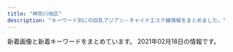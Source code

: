 ```yaml
---
title: "神奈川地区"
description: "キーワード別にの巨乳アジアン・チャイナエステ嬢情報をまとめました。"
---
```


新着画像と新着キーワードをまとめています。
2021年02月18日の情報です。

<DmmAffiliateIns />
<KeywordTable
  shops={
    [
    {
        "img_links": [
            "http://www.barbie.masg.info/files/003.jpg",
            "http://www.barbie.masg.info/files/005-02.jpg",
            "http://www.barbie.masg.info/files/006-02.jpg",
            "http://www.barbie.masg.info/files/007.jpg",
            "http://www.barbie.masg.info/files/002.jpg",
            "http://www.barbie.masg.info/files/001-02.jpg",
            "http://www.barbie.masg.info/files/004.jpg",
            "http://www.barbie.masg.info/images/index_sm.png",
            "http://www.barbie.masg.info/images/icon_info.png",
            "http://www.barbie.masg.info/images/mainImg_sub.jpg",
            "http://www.barbie.masg.info/files/003-02.jpg",
            "http://www.barbie.masg.info/files/002-02.jpg",
            "http://www.barbie.masg.info/files/004-02.jpg",
            "http://www.barbie.masg.info/images/icon_staff.png",
            "http://www.barbie.masg.info/files/005.jpg",
            "http://www.barbie.masg.info/images/btn2.png",
            "http://www.barbie.masg.info/images/icon_top.png",
            "http://www.barbie.masg.info/files/007-02.jpg",
            "http://www.barbie.masg.info/files/001.jpg",
            "http://www.barbie.masg.info/images/icon_tel.png",
            "http://www.barbie.masg.info/files/006.jpg"
        ],
        "name": "Barbie \uff5e\u30d0\u30fc\u30d3\u30fc\uff5e",
        "keywords": {
            "86": 8,
            "C": 8,
            "88": 8,
            "87": 12,
            "D": 20
        },
        "url": "http://www.barbie.masg.info/",
        "station": "JR\u85e4\u6ca2\u99c5\u5357\u53e3"
    },
    {
        "url": "https://arena.jpn.vin/",
        "keywords": {
            "87": 16,
            "86": 32,
            "85": 16,
            "C": 12,
            "D": 64
        },
        "img_links": [
            "https://arena.jpn.vin/photos/sites/25/2021/02/2021021019135821.jpg",
            "https://arena.jpn.vin/photos/sites/25/2021/02/2021021019135553.jpg",
            "https://arena.jpn.vin/photos/sites/25/2021/02/2021021019135619.jpg",
            "https://arena.jpn.vin/images/s_news.jpg",
            "https://arena.jpn.vin/images/s_face.jpg",
            "https://arena.jpn.vin/photos/sites/25/2021/02/202102101913575.jpg",
            "https://arena.jpn.vin/images/s_staff.jpg",
            "https://arena.jpn.vin/images/mobile.jpg",
            "https://arena.jpn.vin/images/room3.jpg",
            "https://arena.jpn.vin/images/s_link.jpg",
            "https://arena.jpn.vin/images/s1.jpg",
            "https://arena.jpn.vin/images/s2.jpg",
            "https://arena.jpn.vin/images/room4.jpg",
            "https://arena.jpn.vin/images/room2.jpg",
            "https://arena.jpn.vin/images/new.jpg",
            "https://arena.jpn.vin/images/room1.jpg",
            "https://arena.jpn.vin/images/news_bj2.jpg",
            "https://arena.jpn.vin/images/top.jpg",
            "https://arena.jpn.vin/images/tel.jpg"
        ],
        "station": "JR\u6238\u585a\u99c5\u897f\u53e3",
        "name": "\u30a2\u30ea\u30fc\u30ca"
    },
    {
        "url": "http://lydia.relaxnabi.com/",
        "keywords": {
            "E": 1,
            "90": 2,
            "87": 1,
            "91": 1,
            "C": 1,
            "88": 1,
            "89": 1,
            "D": 4
        },
        "station": "JR\u6771\u6238\u585a\u99c5\u6771\u53e3",
        "img_links": [
            "http://lydia.relaxnabi.com/images/call.png",
            "http://lydia.relaxnabi.com/css/cam01.jpg",
            "http://lydia.relaxnabi.com/css/staff/staff0004.jpg",
            "http://lydia.relaxnabi.com/css/staff/staff0001.jpg",
            "http://lydia.relaxnabi.com/css/osusume18.jpg",
            "http://lydia.relaxnabi.com/css/m-head.jpg",
            "http://lydia.relaxnabi.com/css/staff/staff0003.jpg",
            "http://lydia.relaxnabi.com/css/m-top04.jpg",
            "http://lydia.relaxnabi.com/css/staff/staff0005.jpg",
            "http://lydia.relaxnabi.com/css/staff/staff0002.jpg",
            "http://lydia.relaxnabi.com/css/staff/staff00006.jpg"
        ],
        "name": "Lydia\uff5e\u30ea\u30c7\u30a3\u30a2"
    },
    {
        "station": "JR\u85e4\u6ca2\u99c5\u5357\u53e3",
        "name": "\u30d0\u30e9\u5712",
        "url": "http://baraen.xyz/",
        "img_links": [
            "http://baraen.xyz/images/g6.jpg",
            "http://baraen.xyz/images/room6.jpg",
            "http://baraen.xyz/images/mobile.jpg",
            "http://baraen.xyz/images/g1.jpg",
            "http://baraen.xyz/images/g2.jpg",
            "http://baraen.xyz/images/g0.jpg",
            "http://baraen.xyz/images/room2.jpg",
            "http://baraen.xyz/images/room4.jpg",
            "http://baraen.xyz/images/mafaxine_d.jpg",
            "http://baraen.xyz/images/miki1.jpg",
            "http://baraen.xyz/images/maga.jpg",
            "http://baraen.xyz/images/kanban.jpg",
            "http://baraen.xyz/images/mafaxine_j.jpg",
            "http://baraen.xyz/images/g3.jpg",
            "http://baraen.xyz/images/g4.jpg",
            "http://baraen.xyz/images/room1.jpg",
            "http://baraen.xyz/images/miki2.jpg"
        ],
        "keywords": {}
    },
    {
        "name": "\u6d5c\u8fba\u306e\u604b",
        "keywords": {},
        "img_links": [
            "http://www.hamabei.com/images/giral015.jpg",
            "http://www.hamabei.com/images/buttona_05.jpg",
            "http://www.hamabei.com/images/buttona_08.jpg",
            "http://www.hamabei.com/images/giral014.jpg",
            "http://www.hamabei.com/images/giral009.jpg",
            "http://www.hamabei.com/images/buttona_06.jpg",
            "http://www.hamabei.com/images/nana1.jpg",
            "http://www.hamabei.com/images/kaori1.jpg",
            "http://www.hamabei.com/images/qr.jpg",
            "http://www.hamabei.com/images/buttona_07.jpg",
            "http://www.hamabei.com/images/miki1.jpg",
            "http://www.hamabei.com/images/giral012.jpg",
            "http://www.hamabei.com/images/yuka1.jpg",
            "http://www.hamabei.com/images/buttona_04.jpg",
            "http://www.hamabei.com/images/buttona_03.jpg",
            "http://www.hamabei.com/images/giral007.jpg"
        ],
        "station": "JR\u8305\u30f6\u5d0e\u99c5\u5357\u53e3",
        "url": "http://www.hamabei.com/"
    },
    {
        "name": "yuyu-\u3086\u3046\u3086-",
        "url": "http://www.cc-girl.work/",
        "keywords": {},
        "img_links": [
            "http://www.cc-girl.work/images/1.jpg",
            "http://www.cc-girl.work/images/sys2.jpg",
            "http://www.cc-girl.work/img/sizuka1.jpg",
            "http://www.cc-girl.work/images/7.jpg",
            "http://www.cc-girl.work/images/9.jpg",
            "http://www.cc-girl.work/img/yuri1.jpg",
            "http://www.cc-girl.work/images/5.jpg",
            "http://www.cc-girl.work/images/4.jpg",
            "http://www.cc-girl.work/images/6.jpg",
            "http://www.cc-girl.work/images/sys1.jpg",
            "http://www.cc-girl.work/images/rec1.jpg",
            "http://www.cc-girl.work/images/11.jpg",
            "http://www.cc-girl.work/images/int1.jpg",
            "http://www.cc-girl.work/images/ta.jpg",
            "http://www.cc-girl.work/img/ai1.jpg",
            "http://www.cc-girl.work/images/ac1.jpg",
            "http://www.cc-girl.work/images/10.jpg",
            "http://www.cc-girl.work/img/kumi1.jpg",
            "http://www.cc-girl.work/img/yuki1.jpg",
            "http://www.cc-girl.work/images/news.jpg",
            "http://www.cc-girl.work/images/line.png",
            "http://www.cc-girl.work/images/8.jpg",
            "http://www.cc-girl.work/img/momo1.jpg",
            "http://www.cc-girl.work/images/3.jpg",
            "http://www.cc-girl.work/images/interior_t.jpg",
            "http://www.cc-girl.work/images/head.jpg",
            "http://www.cc-girl.work/img/mari1.jpg",
            "http://www.cc-girl.work/img/yaya1.jpg",
            "http://www.cc-girl.work/img/kaoru1.jpg",
            "http://www.cc-girl.work/img/eri1.jpg",
            "http://www.cc-girl.work/images/rec2.jpg",
            "http://www.cc-girl.work/images/2.jpg",
            "http://www.cc-girl.work/images/mobile.jpg",
            "http://www.cc-girl.work/img/miho1.jpg",
            "http://www.cc-girl.work/images/staff_t.jpg"
        ],
        "station": "\u4e0a\u5927\u5ca1\u99c5"
    },
    {
        "name": "\u9b54\u6cd5\u306e\u5973\u738b",
        "station": "\u6e58\u5357\u53f0\u99c5\u897f\u53e3",
        "img_links": [
            "http://civebt.xyz/uploads/180620/1-1P62010193X63.jpg",
            "http://civebt.xyz/uploads/201103/1-201103091150648.jpg",
            "http://civebt.xyz/uploads/201103/1-201103091122a3.jpg",
            "http://civebt.xyz/templets/default/picture/staff_t.jpg",
            "http://civebt.xyz/uploads/201102/1-2011021306404K.png",
            "http://civebt.xyz/templets/default/picture/rec1.png",
            "http://civebt.xyz/uploads/180620/1-1P62010154K00.png",
            "http://civebt.xyz/uploads/201103/1-201103143450506.jpg",
            "http://civebt.xyz/uploads/201103/1-201103091136248.jpg",
            "http://civebt.xyz/templets/default/picture/news.jpg",
            "http://civebt.xyz/templets/default/picture/head.jpg",
            "http://civebt.xyz/templets/default/picture/interior_t.jpg",
            "http://civebt.xyz/uploads/201102/1-201102130FY09.png"
        ],
        "url": "http://civebt.xyz/",
        "keywords": {
            "G": 4,
            "E": 8
        }
    },
    {
        "img_links": [
            "http://yacho.est-u.com/images/k1.jpg",
            "http://yacho.est-u.com/images/index_15.jpg",
            "http://yacho.est-u.com/images/index_17.jpg",
            "http://yacho.est-u.com/images/index_02.jpg",
            "http://yacho.est-u.com/images/index_03.jpg",
            "http://yacho.est-u.com/images/index_05.jpg",
            "http://yacho.est-u.com/images/5.jpg",
            "http://yacho.est-u.com/images/6.jpg",
            "http://yacho.est-u.com/images/index_07.jpg",
            "http://yacho.est-u.com/images/4.jpg",
            "http://yacho.est-u.com/images/2.jpg",
            "http://yacho.est-u.com/images/index_01.jpg",
            "http://yacho.est-u.com/images/1.jpg",
            "http://yacho.est-u.com/images/k2.jpg",
            "http://yacho.est-u.com/images/index_06.jpg",
            "http://yacho.est-u.com/images/staff_01.jpg",
            "http://yacho.est-u.com/images/index_10.jpg",
            "http://yacho.est-u.com/images/index_14.jpg",
            "http://yacho.est-u.com/images/3.jpg",
            "http://yacho.est-u.com/images/index_04.jpg",
            "http://yacho.est-u.com/images/staff_03.jpg",
            "http://yacho.est-u.com/images/index_12.jpg"
        ],
        "name": "\u591c\u8776",
        "keywords": {},
        "station": "JR\u85e4\u6ca2\u99c5\u5357\u53e3",
        "url": "http://yacho.est-u.com/"
    },
    {
        "name": "\u6e58\u5357\u604b",
        "station": "\u6e58\u5357\u53f0\u99c5\u897f\u53e3",
        "img_links": [
            "http://izumi.ests.jp/images/service4.jpg",
            "http://izumi.ests.jp/images/room2.jpg",
            "http://izumi.ests.jp/images/info2.jpg",
            "http://izumi.ests.jp/images/service3.jpg",
            "http://izumi.ests.jp/images/room4.jpg",
            "http://izumi.ests.jp/images/top.jpg",
            "http://izumi.ests.jp/photos/sites/54/2020/09/2020092004565418.jpg",
            "http://izumi.ests.jp/images/room3.jpg",
            "http://izumi.ests.jp/images/s_news.jpg",
            "http://izumi.ests.jp/images/mobile.jpg",
            "http://izumi.ests.jp/images/service2.jpg",
            "http://izumi.ests.jp/images/s3.jpg",
            "http://izumi.ests.jp/photos/sites/54/2019/10/2019100205593058.jpg",
            "http://izumi.ests.jp/images/info.jpg",
            "http://izumi.ests.jp/photos/sites/54/2019/10/2019100205592997.jpg",
            "http://izumi.ests.jp/photos/sites/54/2020/05/2020051209400132.jpg",
            "http://izumi.ests.jp/images/service1.jpg",
            "http://izumi.ests.jp/photos/sites/54/2020/12/2020121307073529.jpg",
            "http://izumi.ests.jp/images/room1.jpg",
            "http://izumi.ests.jp/photos/sites/54/2020/07/2020070605483923.jpg",
            "http://izumi.ests.jp/images/s1.jpg"
        ],
        "keywords": {
            "E": 7,
            "85": 28,
            "87": 7,
            "86": 7,
            "D": 35
        },
        "url": "http://izumi.ests.jp/"
    },
    {
        "keywords": {},
        "name": "\u6075",
        "url": "http://megumi-est.xyz/",
        "station": "JR\u85e4\u6ca2\u99c5\u5357\u53e3",
        "img_links": [
            "http://megumi-est.xyz/girl/5.jpg",
            "http://megumi-est.xyz/images/roomimg/img1.png",
            "http://megumi-est.xyz/girl/2.jpg",
            "http://megumi-est.xyz/images/newsbg.png",
            "http://megumi-est.xyz/images/staff_bg.png",
            "http://megumi-est.xyz/images/roomimg/img4.png",
            "http://megumi-est.xyz/girl/8.jpg",
            "http://megumi-est.xyz/images/roomimg/img3.png",
            "http://megumi-est.xyz/images/roomimg/img2.png",
            "http://megumi-est.xyz/images/topbg.jpg",
            "http://megumi-est.xyz/girl/4.jpg",
            "http://megumi-est.xyz/images/mobile_bg.png",
            "http://megumi-est.xyz/images/pickup_line.png",
            "http://megumi-est.xyz/girl/1.jpg"
        ]
    },
    {
        "url": "http://www.miyoplop.xyz/",
        "img_links": [],
        "name": "\u30cf\u30cb\u30fc",
        "station": "JR\u85e4\u6ca2\u99c5\u5357\u53e3",
        "keywords": {}
    },
    {
        "station": "\u8ffd\u6d5c\u99c5",
        "url": "http://oppama.iest.info/",
        "name": "\u8ffd\u6d5c\u30de\u30c3\u30b5\u30fc\u30b8",
        "img_links": [
            "http://oppama.iest.info/images/bj3.jpg",
            "http://oppama.iest.info/photos/sites/10/2018/05/2018053009323253.jpg",
            "http://oppama.iest.info/photos/sites/10/2018/07/2018073109281797.jpg",
            "http://oppama.iest.info/photos/sites/10/2018/05/2018053009323210.jpg",
            "http://oppama.iest.info/photos/sites/10/2018/05/2018053009323272.jpg",
            "http://oppama.iest.info/images/top.jpg",
            "http://oppama.iest.info/images/s_staff.jpg",
            "http://oppama.iest.info/images/s_pick.png",
            "http://cdn.dino-es.com/images/allpics/KL77e92f55838704c7de0a1eb6ca2a81a0/4ec1d6974658a8b101911755e5d05691.jpg",
            "http://oppama.iest.info/images/room6.jpg",
            "http://oppama.iest.info/images/mobile.png",
            "http://oppama.iest.info/photos/sites/10/2018/07/2018073109281759.jpg",
            "http://oppama.iest.info/images/room3.jpg",
            "http://oppama.iest.info/images/room2.jpg",
            "http://oppama.iest.info/images/s_news2.png",
            "http://oppama.iest.info/images/s_news.png",
            "http://oppama.iest.info/images/room5.jpg",
            "http://cdn.dino-es.com/images/logo/150x40DinoEs.png",
            "http://oppama.iest.info/images/room4.jpg",
            "http://oppama.iest.info/images/l1.jpg",
            "http://oppama.iest.info/photos/sites/10/2018/07/2018073109281781.jpg",
            "http://cdn.dino-es.com/images/line.jpg",
            "http://oppama.iest.info/images/room1.jpg",
            "http://oppama.iest.info/photos/sites/10/2018/07/2018073109281740.jpg",
            "http://oppama.iest.info/photos/sites/10/2018/05/2018053009323372.jpg",
            "http://oppama.iest.info/photos/sites/10/2018/07/2018073109281695.jpg"
        ],
        "keywords": {
            "87": 3,
            "C": 3,
            "D": 15,
            "85": 3,
            "86": 12
        }
    },
    {
        "name": "\u82b1\u306e\u6249",
        "url": "http://hana-tobira.xyz/",
        "img_links": [
            "http://hana-tobira.xyz/images/g4.jpg",
            "http://hana-tobira.xyz/images/g7.jpg",
            "http://hana-tobira.xyz/images/g6.jpg",
            "http://hana-tobira.xyz/images/pickup_t.jpg",
            "http://hana-tobira.xyz/images/mobile.jpg",
            "http://hana-tobira.xyz/images/tite-link.jpg",
            "http://hana-tobira.xyz/images/tite-staff.jpg",
            "http://hana-tobira.xyz/images/g.jpg",
            "http://hana-tobira.xyz/images/end.png",
            "http://hana-tobira.xyz/images/tite-i.png",
            "http://hana-tobira.xyz/images/g2.jpg",
            "http://hana-tobira.xyz/images/g5.jpg"
        ],
        "station": "JR\u85e4\u6ca2\u99c5\u5357\u53e3",
        "keywords": {
            "C": 13
        }
    },
    {
        "url": "http://genkimorimori.ies.bz/",
        "name": "\u5143\u6c17\u3082\u308a\u3082\u308a",
        "keywords": {},
        "station": "\u79e6\u91ce\u99c5\u5317\u53e3",
        "img_links": [
            "http://genkimorimori.ies.bz/photos/sites/68/2020/11/2020112402100578.jpg",
            "http://genkimorimori.ies.bz/images/s_staff.jpg",
            "http://genkimorimori.ies.bz/images/g11.jpg",
            "http://genkimorimori.ies.bz/images/g17.jpg",
            "http://genkimorimori.ies.bz/photos/sites/68/2020/12/2020120502191455.jpg",
            "http://genkimorimori.ies.bz/images/g15.jpg",
            "http://genkimorimori.ies.bz/photos/sites/68/2020/11/2020110308572890.jpg",
            "http://genkimorimori.ies.bz/images/1.jpg",
            "http://genkimorimori.ies.bz/images/dairy1.jpg",
            "http://genkimorimori.ies.bz/images/mobile.jpg",
            "http://genkimorimori.ies.bz/images/info.jpg",
            "http://genkimorimori.ies.bz/images/staff_bj3.jpg",
            "http://genkimorimori.ies.bz/images/s_link.jpg",
            "http://genkimorimori.ies.bz/photos/sites/68/2021/01/2021011903470168.jpg",
            "http://genkimorimori.ies.bz/images/g10.jpg",
            "http://genkimorimori.ies.bz/images/info2.jpg",
            "http://genkimorimori.ies.bz/images/2.jpg",
            "http://genkimorimori.ies.bz/images/s_cosplay.jpg",
            "http://genkimorimori.ies.bz/images/pick.jpg",
            "http://genkimorimori.ies.bz/images/g3.jpg",
            "http://genkimorimori.ies.bz/photos/sites/68/2020/11/2020112402100696.jpg",
            "http://genkimorimori.ies.bz/images/g1.jpg",
            "http://genkimorimori.ies.bz/photos/sites/68/2021/01/2021013007244222.jpg",
            "http://genkimorimori.ies.bz/images/top.jpg",
            "http://genkimorimori.ies.bz/photos/sites/68/2020/12/202012150154361.jpg",
            "http://genkimorimori.ies.bz/images/news1.jpg",
            "http://genkimorimori.ies.bz/photos/sites/68/2020/11/2020110308582485.jpg",
            "http://genkimorimori.ies.bz/images/g13.jpg",
            "http://genkimorimori.ies.bz/photos/sites/68/2020/11/2020110308572993.jpg",
            "http://genkimorimori.ies.bz/photos/sites/68/2020/11/2020110308572868.jpg",
            "http://genkimorimori.ies.bz/images/g16.jpg",
            "http://genkimorimori.ies.bz/images/g2.jpg",
            "http://genkimorimori.ies.bz/photos/sites/68/2020/12/2020121003212539.jpg",
            "http://genkimorimori.ies.bz/photos/sites/68/2020/12/2020120703525262.jpg",
            "http://genkimorimori.ies.bz/images/g14.jpg",
            "http://genkimorimori.ies.bz/images/g7.jpg"
        ]
    },
    {
        "station": "\u8305\u30f6\u5d0e\u99c5\u5357\u53e3",
        "url": "http://tenshinokoi.es-come.net/",
        "name": "\u5929\u4f7f\u306e\u604b",
        "img_links": [
            "http://tenshinokoi.es-come.net/i/120/yuna1.jpg",
            "http://tenshinokoi.es-come.net/images/info1.jpg",
            "http://tenshinokoi.es-come.net/img/header02.jpg",
            "http://tenshinokoi.es-come.net/img/header00.jpg",
            "http://tenshinokoi.es-come.net/girls/risa1.jpg",
            "http://tenshinokoi.es-come.net/i/80/yuyu1.jpg",
            "http://tenshinokoi.es-come.net/images/qr.jpg",
            "http://tenshinokoi.es-come.net/i/80/sumire1.jpg",
            "http://tenshinokoi.es-come.net/girls/yurika1.jpg",
            "http://tenshinokoi.es-come.net/images/share/sp-kp2.png",
            "http://tenshinokoi.es-come.net/i/120/yuyu1.jpg",
            "http://tenshinokoi.es-come.net/girls/misaki1.jpg",
            "http://tenshinokoi.es-come.net/girls/sumire1.jpg",
            "http://tenshinokoi.es-come.net/images/info2.jpg",
            "http://tenshinokoi.es-come.net/images/share/tel.png",
            "http://tenshinokoi.es-come.net/i/120/sumire1.jpg",
            "http://tenshinokoi.es-come.net/girls/yuki1.jpg",
            "http://tenshinokoi.es-come.net/img/header01.jpg",
            "http://tenshinokoi.es-come.net/girls/kana1.jpg",
            "http://tenshinokoi.es-come.net/img/sumire1.jpg",
            "http://tenshinokoi.es-come.net/images/share/pickup.png",
            "http://tenshinokoi.es-come.net/images/shishubar.png",
            "http://tenshinokoi.es-come.net/img/yuyu1.jpg",
            "http://tenshinokoi.es-come.net/girls/hiromi1.jpg",
            "http://tenshinokoi.es-come.net/girls/yuyu1.jpg",
            "http://tenshinokoi.es-come.net/images/therapistbar.png",
            "http://tenshinokoi.es-come.net/i/120/risa1.jpg",
            "http://tenshinokoi.es-come.net/girls/riri1.jpg",
            "http://tenshinokoi.es-come.net/img/risa1.jpg",
            "http://tenshinokoi.es-come.net/i/80/yuna1.jpg",
            "http://tenshinokoi.es-come.net/images/infobar.png",
            "http://tenshinokoi.es-come.net/i/80/risa1.jpg"
        ],
        "keywords": {}
    },
    {
        "keywords": {
            "D": 2,
            "89": 1,
            "C": 1,
            "E": 1
        },
        "url": "http://es-libres.com/",
        "name": "\u30ea\u30d6\u30ec\u30b9",
        "img_links": [
            "http://es-libres.com/js/sliderLine/slide_prev.png",
            "http://es-libres.com/staffPhoto/b20201007072550.jpg",
            "http://es-libres.com/staffPhoto/s20201007072654.jpg",
            "http://es-libres.com/staffPhoto/s20201007072633.jpg",
            "http://es-libres.com/staffPhoto/b20201007072633.jpg",
            "http://es-libres.com/images/returnBtn.png",
            "http://es-libres.com/staffPhoto/b20201007072718.jpg",
            "http://es-libres.com/staffPhoto/s20201007072718.jpg",
            "http://es-libres.com/js/sliderLine/slide_next.png",
            "http://es-libres.com/images/gallery/03.jpg",
            "http://es-libres.com/images/mobile.jpg",
            "http://es-libres.com/images/gallery/01.jpg",
            "http://es-libres.com/uploadfiles/Image/campaignEsLibresCom.jpg",
            "http://es-libres.com/images/gallery/02.jpg",
            "http://es-libres.com/images/guide.jpg",
            "http://es-libres.com/images/gallery/04.jpg",
            "http://es-libres.com/staffPhoto/b20201007072654.jpg",
            "http://es-libres.com/staffPhoto/s20201007072550.jpg"
        ],
        "station": "JR\u6771\u6238\u585a\u99c5\u897f\u53e3"
    },
    {
        "station": "JR\u85e4\u6ca2\u99c5\u5357\u53e3",
        "url": "http://www.relax-fairyark.info/",
        "img_links": [
            "http://www.relax-fairyark.info/img/st250.jpg",
            "http://www.relax-fairyark.info/img/st206.jpg",
            "http://www.relax-fairyark.info/img/st227.jpg",
            "http://www.relax-fairyark.info/img/sta245.jpg",
            "http://www.relax-fairyark.info/img/sta213.jpg",
            "http://www.relax-fairyark.info/img/st237.jpg",
            "http://www.relax-fairyark.info/img/st223.jpg",
            "http://www.relax-fairyark.info/img/sta220.jpg",
            "http://www.relax-fairyark.info/img/head.jpg",
            "http://www.relax-fairyark.info/img/st235.jpg",
            "http://www.relax-fairyark.info/img/sta251.jpg",
            "http://www.relax-fairyark.info/img/st245.jpg",
            "http://www.relax-fairyark.info/img/st220.jpg",
            "http://www.relax-fairyark.info/img/st241.jpg",
            "http://www.relax-fairyark.info/img/sta150.jpg",
            "http://www.relax-fairyark.info/img/sta250.jpg",
            "http://www.relax-fairyark.info/img/st240.jpg",
            "http://www.relax-fairyark.info/img/st238.jpg",
            "http://www.relax-fairyark.info/img/nos.jpg",
            "http://www.relax-fairyark.info/img/tel.png",
            "http://www.relax-fairyark.info/img/st248.jpg",
            "http://www.relax-fairyark.info/img/footbotton.png",
            "http://www.relax-fairyark.info/img/st251.jpg",
            "http://www.relax-fairyark.info/img/sta229.jpg",
            "http://www.relax-fairyark.info/img/st234.jpg",
            "http://www.relax-fairyark.info/img/sta223.jpg",
            "http://www.relax-fairyark.info/img/st1.jpg",
            "http://www.relax-fairyark.info/img/body2.jpg",
            "http://www.relax-fairyark.info/img/sta248.jpg",
            "http://www.relax-fairyark.info/img/st213.jpg",
            "http://www.relax-fairyark.info/img/sta235.jpg",
            "http://www.relax-fairyark.info/img/st150.jpg",
            "http://www.relax-fairyark.info/img/st247.jpg",
            "http://www.relax-fairyark.info/img/botton.jpg",
            "http://www.relax-fairyark.info/img/st229.jpg",
            "http://www.relax-fairyark.info/img/st246.jpg",
            "http://www.relax-fairyark.info/img/vlt.png",
            "http://www.relax-fairyark.info/img/st249.jpg"
        ],
        "keywords": {
            "87": 9,
            "D": 7,
            "C": 3,
            "86": 8,
            "E": 11,
            "88": 1,
            "85": 3
        },
        "name": "Fairy Ark"
    },
    {
        "img_links": [
            "http://yushinen.info/images/saya1.jpg",
            "http://yushinen.info/images/g3.jpg",
            "http://yushinen.info/images/room2.jpg",
            "http://yushinen.info/images/ami1.jpg",
            "http://yushinen.info/images/info.png",
            "http://yushinen.info/images/flw.png",
            "http://yushinen.info/images/g5.jpg",
            "http://yushinen.info/images/eri1.jpg",
            "http://yushinen.info/images/room4.jpg",
            "http://yushinen.info/images/room1.jpg",
            "http://yushinen.info/images/room5.jpg",
            "http://yushinen.info/images/miki1.jpg",
            "http://yushinen.info/images/g1.jpg",
            "http://yushinen.info/images/g2.jpg",
            "http://yushinen.info/images/g4.jpg",
            "http://yushinen.info/images/room6.jpg",
            "http://yushinen.info/images/mobile.png",
            "http://yushinen.info/images/g6.jpg",
            "http://yushinen.info/images/room3.jpg",
            "http://yushinen.info/images/top.jpg",
            "http://yushinen.info/images/nana1.jpg",
            "http://yushinen.info/images/g7.jpg",
            "http://yushinen.info/images/nei-03.png",
            "http://yushinen.info/images/g0.jpg"
        ],
        "station": "JR\u85e4\u6ca2\u99c5\u5357\u53e3",
        "url": "http://yushinen.info/",
        "name": "\u7652\u5fc3\u5712",
        "keywords": {}
    },
    {
        "station": "JR\u5e73\u585a\u99c5\u5317\u53e3",
        "img_links": [
            "http://sui-en.work/images/sys2.jpg",
            "http://sui-en.work/img/hana1.jpg",
            "http://sui-en.work/images/b1.jpg",
            "http://sui-en.work/images/sys1.jpg",
            "http://sui-en.work/images/ta.jpg",
            "http://sui-en.work/images/2.png",
            "http://sui-en.work/images/news.jpg",
            "http://sui-en.work/images/1.png",
            "http://sui-en.work/images/mobile.jpg",
            "http://sui-en.work/images/int3.png",
            "http://sui-en.work/img/sena1.jpg",
            "http://sui-en.work/images/3.png",
            "http://sui-en.work/images/4.png",
            "http://sui-en.work/images/int1.png",
            "http://sui-en.work/images/staff_t.png",
            "http://sui-en.work/images/interior_t.png",
            "http://sui-en.work/images/int2.png",
            "http://sui-en.work/img/yuki1.jpg",
            "http://sui-en.work/images/tr.jpg",
            "http://sui-en.work/img/kaori1.jpg",
            "http://sui-en.work/images/head.jpg",
            "http://sui-en.work/images/info.jpg",
            "http://sui-en.work/images/b2.jpg",
            "http://sui-en.work/images/sys3.png"
        ],
        "name": "\u968f\u7e01",
        "keywords": {},
        "url": "http://sui-en.work/"
    },
    {
        "keywords": {
            "87": 12,
            "85": 12,
            "D": 48,
            "86": 24,
            "C": 40
        },
        "url": "https://kanojyo-room.jpn.cm/",
        "station": "\u4e0a\u5927\u5ca1\u99c5",
        "name": "\u30ab\u30ce\u30b8\u30e7\u306e\u90e8\u5c4b",
        "img_links": [
            "https://kanojyo-room.jpn.cm/images/room5.jpg",
            "https://kanojyo-room.jpn.cm/images/tit_new.jpg",
            "https://kanojyo-room.jpn.cm/images/link_nav02.jpg",
            "https://kanojyo-room.jpn.cm/images/link_nav07.jpg",
            "https://kanojyo-room.jpn.cm/images/room6.jpg",
            "https://kanojyo-room.jpn.cm/images/link_nav03.jpg",
            "https://kanojyo-room.jpn.cm/images/tit_face.jpg",
            "https://kanojyo-room.jpn.cm/images/room3.jpg",
            "https://kanojyo-room.jpn.cm/images/top.png",
            "https://kanojyo-room.jpn.cm/images/link_nav05.jpg",
            "https://kanojyo-room.jpn.cm/images/img_eject.jpg",
            "https://kanojyo-room.jpn.cm/images/room4.jpg",
            "https://kanojyo-room.jpn.cm/images/link_nav01.jpg",
            "https://kanojyo-room.jpn.cm/images/room1.jpg",
            "https://kanojyo-room.jpn.cm/images/link_nav04.jpg",
            "https://kanojyo-room.jpn.cm/images/btn_eject.jpg",
            "https://kanojyo-room.jpn.cm/images/close_eject.png",
            "https://kanojyo-room.jpn.cm/images/room2.jpg",
            "https://kanojyo-room.jpn.cm/images/link_nav06.jpg",
            "https://kanojyo-room.jpn.cm/photos/sites/24/2020/08/2020083117275898.jpg",
            "https://kanojyo-room.jpn.cm/images/tit_eject.jpg",
            "https://kanojyo-room.jpn.cm/photos/sites/24/2020/08/2020083117275756.jpg",
            "https://kanojyo-room.jpn.cm/photos/sites/24/2020/08/2020083117275977.jpg",
            "https://kanojyo-room.jpn.cm/photos/sites/24/2020/08/2020083117275958.jpg",
            "https://kanojyo-room.jpn.cm/images/sp_top.jpg"
        ]
    },
    {
        "station": "\u9db4\u5dfb\u6e29\u6cc9\u99c5\u5317\u53e3",
        "keywords": {},
        "name": "\u30a2\u30ed\u30a8",
        "img_links": [],
        "url": "http://oil.abnavi.info/"
    },
    {
        "name": "\u5929\u4f7f",
        "url": "http://uintiop.tokyo/",
        "keywords": {
            "C": 15
        },
        "station": "JR\u85e4\u6ca2\u99c5\u5357\u53e3",
        "img_links": [
            "http://uintiop.tokyo/picture/top-img03.jpg",
            "http://uintiop.tokyo/picture/1.jpg",
            "http://uintiop.tokyo/picture/4.jpg",
            "http://uintiop.tokyo/picture/2.jpg",
            "http://uintiop.tokyo/uploads/210111/1-210111123I9332.jpg",
            "http://uintiop.tokyo/uploads/200720/1-200H013041T46.jpg",
            "http://uintiop.tokyo/picture/top-img02.png",
            "http://uintiop.tokyo/picture/tel.png",
            "http://uintiop.tokyo/picture/3.jpg",
            "http://uintiop.tokyo/picture/top-img01.png",
            "http://uintiop.tokyo/picture/call.png",
            "http://uintiop.tokyo/uploads/200727/1-200HG01643361.jpg",
            "http://uintiop.tokyo/picture/top-img10.jpg",
            "http://uintiop.tokyo/uploads/200714/1-200G4124210P7.jpg",
            "http://uintiop.tokyo/uploads/210208/1-21020Q31459221.jpg",
            "http://uintiop.tokyo/uploads/200714/1-200G4125RS59.jpg"
        ]
    },
    {
        "name": "\u60a0\u697d",
        "img_links": [
            "http://yu-raku.info/staff/s-niri1.jpg",
            "http://yu-raku.info/staff/s-emi3.jpg",
            "http://yu-raku.info/sp/images/bar-cover.png",
            "http://yu-raku.info/images/b-interior.jpg",
            "http://yu-raku.info/images/c-top0.png",
            "http://yu-raku.info/staff/s-emi5.jpg",
            "http://yu-raku.info/staff/s-kana1.jpg",
            "http://yu-raku.info/images/bar-interior.png",
            "http://yu-raku.info/staff/s-sayuri1.jpg",
            "http://yu-raku.info/staff/s-yuko1.jpg",
            "http://yu-raku.info/sp/images/bar-cam.png",
            "http://yu-raku.info/images/pic-interior.png",
            "http://yu-raku.info/images/bar-info.png",
            "http://yu-raku.info/images/bar-cam.png",
            "http://yu-raku.info/staff/s-emi4.jpg",
            "http://yu-raku.info/images/fotter.jpg",
            "http://yu-raku.info/images/bar-therapist.png",
            "http://yu-raku.info/sp/images/b-tel.png",
            "http://yu-raku.info/images/bar-cover.png",
            "http://yu-raku.info/staff/s-miki1.jpg",
            "http://yu-raku.info/images/c-therapist0.png",
            "http://yu-raku.info/staff/s-nana1.jpg"
        ],
        "url": "http://yu-raku.info/",
        "station": "JR\u5927\u8239\u99c5\u6771\u53e3",
        "keywords": {}
    },
    {
        "name": "\u30ad\u30e5\u30fc\u30c8",
        "img_links": [
            "http://onlyone-relax.xyz/images/2.jpg",
            "http://onlyone-relax.xyz/images/cg07.jpg",
            "http://onlyone-relax.xyz/images/cg01.jpg",
            "http://onlyone-relax.xyz/images/top2.png",
            "http://onlyone-relax.xyz/images/cg03.jpg",
            "http://onlyone-relax.xyz/images/cg04.jpg",
            "http://onlyone-relax.xyz/images/1.jpg",
            "http://onlyone-relax.xyz/images/cg09.jpg",
            "http://onlyone-relax.xyz/images/cg08.jpg",
            "http://onlyone-relax.xyz/images/cg10.jpg",
            "http://onlyone-relax.xyz/images/qr.jpg",
            "http://onlyone-relax.xyz/images/cg02.jpg",
            "http://onlyone-relax.xyz/images/spacer300x450.png",
            "http://onlyone-relax.xyz/images/top.png",
            "http://onlyone-relax.xyz/images/cg05.jpg",
            "http://onlyone-relax.xyz/images/4.jpg"
        ],
        "keywords": {
            "F": 8,
            "C": 8,
            "D": 44,
            "E": 16
        },
        "url": "http://onlyone-relax.xyz/",
        "station": "JR\u5c0f\u7530\u539f\u99c5\u897f\u53e3"
    },
    {
        "name": "\u30df\u30e9\u30dc\u30eb",
        "keywords": {
            "E": 1,
            "86": 3,
            "87": 1,
            "85": 1,
            "D": 4
        },
        "station": "JR\u6771\u6238\u585a\u99c5\u6771\u53e3",
        "url": "http://esbest.info/",
        "img_links": [
            "http://esbest.info/staffPhoto/b20200519140451.jpg",
            "http://esbest.info/staffPhoto/s20200109133117.jpg",
            "http://esbest.info/staffPhoto/s20200111165529.jpg",
            "http://esbest.info/staffPhoto/s20200519140451.jpg",
            "http://esbest.info/uploadfiles/images/campaignEsbestInfo1.jpg",
            "http://esbest.info/staffPhoto/b20200526161929.jpg",
            "http://esbest.info/images/returnBtn.png",
            "http://esbest.info/js/sliderLine/slide_prev.png",
            "http://esbest.info/staffPhoto/s20200526161929.jpg",
            "http://esbest.info/staffPhoto/b20200109133117.jpg",
            "http://esbest.info/staffPhoto/b20200205123504.jpg",
            "http://esbest.info/staffPhoto/s20200205123504.jpg",
            "http://esbest.info/images/store/04.jpg",
            "http://esbest.info/images/store/03.jpg",
            "http://esbest.info/images/store/01.jpg",
            "http://esbest.info/js/sliderLine/slide_next.png",
            "http://esbest.info/images/mobile.jpg",
            "http://esbest.info/images/store/02.jpg",
            "http://esbest.info/staffPhoto/b20200111165529.jpg"
        ]
    },
    {
        "station": "JR\u85e4\u6ca2\u99c5\u5357\u53e3",
        "img_links": [
            "http://f-kaori.work/images/5.jpg",
            "http://f-kaori.work/img/sin1.jpg",
            "http://f-kaori.work/sp/images/rec3.png",
            "http://f-kaori.work/img/emi1.jpg",
            "http://f-kaori.work/images/rec2.jpg",
            "http://f-kaori.work/sp/images/staff_t.jpg",
            "http://f-kaori.work/images/line.png",
            "http://f-kaori.work/images/3.jpg",
            "http://f-kaori.work/sp/menu/staff.jpg",
            "http://f-kaori.work/images/6.jpg",
            "http://f-kaori.work/sp/menu/interior.jpg",
            "http://f-kaori.work/sp/images/7.jpg",
            "http://f-kaori.work/img/aya1.jpg",
            "http://f-kaori.work/sp/images/topgirl.png",
            "http://f-kaori.work/sp/images/newsb.png",
            "http://f-kaori.work/images/8.jpg",
            "http://f-kaori.work/sp/images/sisu_t.png",
            "http://f-kaori.work/sp/images/interior_t.jpg",
            "http://f-kaori.work/sp/images/5.jpg",
            "http://f-kaori.work/sp/images/footer.png",
            "http://f-kaori.work/sp/img/yoka1.jpg",
            "http://f-kaori.work/images/head.jpg",
            "http://f-kaori.work/images/int2.png",
            "http://f-kaori.work/sp/images/pc.jpg",
            "http://f-kaori.work/sp/img/sasa1.jpg",
            "http://f-kaori.work/images/rec1.png",
            "http://f-kaori.work/sp/menu/top.jpg",
            "http://f-kaori.work/images/sisu.png",
            "http://f-kaori.work/sp/img/emi1.jpg",
            "http://f-kaori.work/images/news.png",
            "http://f-kaori.work/sp/images/rec2.jpg",
            "http://f-kaori.work/sp/images/head.jpg",
            "http://f-kaori.work/img/yoka1.jpg",
            "http://f-kaori.work/images/7.jpg",
            "http://f-kaori.work/sp/images/8.jpg",
            "http://f-kaori.work/sp/img/sin1.jpg",
            "http://f-kaori.work/sp/images/sisu.jpg",
            "http://f-kaori.work/sp/images/top.jpg",
            "http://f-kaori.work/images/interior_t.jpg",
            "http://f-kaori.work/sp/images/news.png",
            "http://f-kaori.work/images/concept.png",
            "http://f-kaori.work/images/staff_t.jpg",
            "http://f-kaori.work/sp/images/6.jpg",
            "http://f-kaori.work/sp/img/yumi1.jpg",
            "http://f-kaori.work/images/sys.png",
            "http://f-kaori.work/img/sasa1.jpg",
            "http://f-kaori.work/sp/images/1.jpg",
            "http://f-kaori.work/sp/images/rec1.png",
            "http://f-kaori.work/images/sisu_t.jpg",
            "http://f-kaori.work/images/1.jpg",
            "http://f-kaori.work/sp/images/tel.jpg",
            "http://f-kaori.work/sp/images/sys.png",
            "http://f-kaori.work/sp/img/aya1.jpg",
            "http://f-kaori.work/images/sm.jpg",
            "http://f-kaori.work/images/int1.png",
            "http://f-kaori.work/sp/images/3.jpg",
            "http://f-kaori.work/images/mobile.jpg",
            "http://f-kaori.work/sp/images/int2.png",
            "http://f-kaori.work/sp/images/int1.png",
            "http://f-kaori.work/img/yumi1.jpg"
        ],
        "keywords": {},
        "name": "\u85ab",
        "url": "http://f-kaori.work/"
    },
    {
        "keywords": {},
        "station": "\u8ffd\u6d5c\u99c5",
        "url": "http://ikoi.esjp.xyz/",
        "img_links": [
            "http://ikoi.esjp.xyz/img/capinfo.jpg",
            "http://ikoi.esjp.xyz/img/room/photo03.jpg",
            "http://ikoi.esjp.xyz/img/room/photo04.jpg",
            "http://ikoi.esjp.xyz/img/top_pickback.png",
            "http://ikoi.esjp.xyz/girl/4.jpg",
            "http://ikoi.esjp.xyz/girl/6.jpg",
            "http://ikoi.esjp.xyz/girl/5.jpg",
            "http://ikoi.esjp.xyz/i/img/photo05.jpg",
            "http://ikoi.esjp.xyz/img/pro_girl_line.jpg",
            "http://ikoi.esjp.xyz/img/lr_02.jpg",
            "http://ikoi.esjp.xyz/i/img/photo06.jpg",
            "http://ikoi.esjp.xyz/img/room/photo05.jpg",
            "http://ikoi.esjp.xyz/img/059.png",
            "http://ikoi.esjp.xyz/i/img/photo03.jpg",
            "http://ikoi.esjp.xyz/girl/1.jpg",
            "http://ikoi.esjp.xyz/img/sub_staff.jpg",
            "http://ikoi.esjp.xyz/i/img/photo01.jpg",
            "http://ikoi.esjp.xyz/img/lr_01.jpg",
            "http://ikoi.esjp.xyz/girl/2.jpg",
            "http://ikoi.esjp.xyz/girl/3.jpg",
            "http://ikoi.esjp.xyz/img/rec_top.png",
            "http://ikoi.esjp.xyz/img/room/photo01.jpg",
            "http://ikoi.esjp.xyz/img/room/photo06.jpg",
            "http://ikoi.esjp.xyz/i/img/photo04.jpg",
            "http://ikoi.esjp.xyz/img/qr.jpg",
            "http://ikoi.esjp.xyz/img/room/photo02.jpg",
            "http://ikoi.esjp.xyz/i/img/photo02.jpg"
        ],
        "name": "\u61a9"
    },
    {
        "station": "JR\u5e73\u585a\u99c5\u5317\u53e3",
        "keywords": {
            "D": 4,
            "85": 4,
            "87": 8,
            "83": 4,
            "C": 26
        },
        "img_links": [
            "http://www.bestlove.iesjp.com/files/005-03.jpg",
            "http://www.bestlove.iesjp.com/images/line.png",
            "http://www.bestlove.iesjp.com/files/002-02.jpg",
            "http://www.bestlove.iesjp.com/files/005.jpg",
            "http://www.bestlove.iesjp.com/files/001-03.jpg",
            "http://www.bestlove.iesjp.com/images/atomosky.jpg",
            "http://www.bestlove.iesjp.com/files/001.jpg",
            "http://www.bestlove.iesjp.com/files/006-03.jpg",
            "http://www.bestlove.iesjp.com/images/mobile.jpg",
            "http://www.bestlove.iesjp.com/files/004-03.jpg",
            "http://www.bestlove.iesjp.com/files/002-03.jpg",
            "http://www.bestlove.iesjp.com/images/r3.jpg",
            "http://www.bestlove.iesjp.com/files/003.jpg",
            "http://www.bestlove.iesjp.com/files/003-03.jpg",
            "http://www.bestlove.iesjp.com/files/001-02.jpg",
            "http://www.bestlove.iesjp.com/files/006.jpg",
            "http://www.bestlove.iesjp.com/photo_news/upimg/959636009216995fa1_0.jpg",
            "http://www.bestlove.iesjp.com/files/005-02.jpg",
            "http://www.bestlove.iesjp.com/files/006-02.jpg",
            "http://www.bestlove.iesjp.com/files/002.jpg",
            "http://www.bestlove.iesjp.com/files/003-02.jpg",
            "http://www.bestlove.iesjp.com/files/004-02.jpg",
            "http://www.bestlove.iesjp.com/files/004.jpg"
        ],
        "name": "Best Love \uff5e\u30d9\u30b9\u30c8\u30e9\u30d6\uff5e",
        "url": "http://www.bestlove.iesjp.com/"
    },
    {
        "station": "JR\u6238\u585a\u99c5\u6771\u53e3",
        "name": "\u840c\u3048",
        "keywords": {
            "E": 3,
            "86": 9,
            "D": 6
        },
        "url": "http://pretty-esthe.com/",
        "img_links": [
            "http://pretty-esthe.com/images/cg09.jpg",
            "http://pretty-esthe.com/images/r2.jpg",
            "http://pretty-esthe.com/images/r1.jpg",
            "http://pretty-esthe.com/images/evetop.png",
            "http://pretty-esthe.com/images/news.png",
            "http://pretty-esthe.com/images/cg05.jpg",
            "http://pretty-esthe.com/images/staff_s.png",
            "http://pretty-esthe.com/images/top.png",
            "http://pretty-esthe.com/images/r3.jpg",
            "http://pretty-esthe.com/images/r4.jpg",
            "http://pretty-esthe.com/images/cg07.jpg"
        ]
    },
    {
        "station": "JR\u85e4\u6ca2\u99c5\u5357\u53e3",
        "name": "\u9e97",
        "keywords": {
            "89": 2,
            "85": 2,
            "86": 4,
            "83": 4
        },
        "img_links": [
            "http://es-rei.work/_src/47863242/100054276feb8d8cef3ac5199531cfe.jpg",
            "http://es-rei.work/_src/26747201/list_02.png",
            "http://es-rei.work/_src/26747302/wechatimg204.jpg",
            "http://es-rei.work/_src/26791053/_dsf9449.jpg",
            "http://es-rei.work/_src/26747141/base_03.png",
            "http://es-rei.work/2.jpg",
            "http://es-rei.work/_src/26747199/sign.png",
            "http://es-rei.work/_src/26747207/navi2_03.png",
            "http://es-rei.work/_src/26747226/line3.png",
            "http://es-rei.work/_src/26747173/base_03.png",
            "http://es-rei.work/_src/26747187/base_03.png",
            "http://es-rei.work/_src/26747086/base_01.png",
            "http://es-rei.work/_src/26747227/line3.png",
            "http://es-rei.work/_src/26747185/base_01.png",
            "http://es-rei.work/_src/47863108/wechatimg26_20200914183556350.jpg",
            "http://es-rei.work/_src/26747292/wechatimg202.jpg",
            "http://es-rei.work/_src/26824216/b0131b16446464e537eff864d8f041bb.jpg",
            "http://es-rei.work/_src/34041599/line3.png",
            "http://es-rei.work/_src/26747296/line1.jpg",
            "http://es-rei.work/_src/26747153/base_01.png",
            "http://es-rei.work/_src/47863239/line3.png",
            "http://es-rei.work/_src/26838155/wechatimg202.jpg",
            "http://es-rei.work/_src/47863244/line1.jpg",
            "http://es-rei.work/_src/26747293/line3.png",
            "http://es-rei.work/_src/26747170/base_01.png",
            "http://es-rei.work/_src/26838156/wechatimg204.jpg",
            "http://es-rei.work/_src/26838158/wechatimg75.jpg",
            "http://es-rei.work/_src/26747093/_igp4295.jpg",
            "http://es-rei.work/1.jpg",
            "http://es-rei.work/_src/26747222/line3.png",
            "http://es-rei.work/_src/34041596/05859f21726dfcef9faa9bab12a2595.jpg",
            "http://es-rei.work/_src/26838157/wechatimg77.jpg",
            "http://es-rei.work/3.jpg",
            "http://es-rei.work/_src/26747202/list_03.png",
            "http://es-rei.work/_src/26747210/navi2_06.png",
            "http://es-rei.work/_src/47863240/line3.png",
            "http://es-rei.work/_src/26838174/line.png",
            "http://es-rei.work/_src/26747225/wechatimg75.jpg",
            "http://es-rei.work/_src/26747204/list_05.png",
            "http://es-rei.work/_src/26747208/navi2_04.png",
            "http://es-rei.work/_src/34041600/line3.png",
            "http://es-rei.work/_src/34041693/line1.jpg",
            "http://es-rei.work/_src/26790995/wechatimg38_20181018221746252.jpg",
            "http://es-rei.work/5.jpg",
            "http://es-rei.work/_src/26747205/navi2_01.png",
            "http://es-rei.work/_src/26747209/navi2_05.png",
            "http://es-rei.work/_src/26747218/line1.jpg",
            "http://es-rei.work/_src/34041597/wechatimg26_20200914183556350.jpg",
            "http://es-rei.work/_src/26747287/line3.png",
            "http://es-rei.work/_src/26747288/line3.png",
            "http://es-rei.work/_src/26747203/list_04.png",
            "http://es-rei.work/_src/26824435/cam2.png",
            "http://es-rei.work/_src/47863241/05859f21726dfcef9faa9bab12a2595.jpg",
            "http://es-rei.work/_src/26747200/list_01.png",
            "http://es-rei.work/_src/26747132/line1.jpg",
            "http://es-rei.work/_src/34124118/wechatimg26_20200914183556350.jpg",
            "http://es-rei.work/_src/26747231/line1.jpg",
            "http://es-rei.work/_src/26747221/wechatimg164_1.jpg",
            "http://es-rei.work/_src/26747126/base_01.png",
            "http://es-rei.work/_src/26747223/line3.png",
            "http://es-rei.work/_src/26838136/news.jpg",
            "http://es-rei.work/_src/26747294/line3.png",
            "http://es-rei.work/_src/26791049/_dsf9442.jpg",
            "http://es-rei.work/_src/26747301/line3.png",
            "http://es-rei.work/_src/26747158/base_03.png",
            "http://es-rei.work/_src/26791051/_dsf9446.jpg",
            "http://es-rei.work/_src/26747229/line1.jpg",
            "http://es-rei.work/_src/26747304/line1.jpg",
            "http://es-rei.work/_src/26791115/_igp4263.jpg",
            "http://es-rei.work/_src/26838160/line.png",
            "http://es-rei.work/_src/26747089/51d8ecbee4cc2935f070c539c37ded71.jpg",
            "http://es-rei.work/_src/26747289/wechatimg77.jpg",
            "http://es-rei.work/4.jpg",
            "http://es-rei.work/_src/26747300/line3.png",
            "http://es-rei.work/_src/26747114/base_03.png",
            "http://es-rei.work/_src/26747206/navi2_02.png"
        ],
        "url": "http://es-rei.work/"
    },
    {
        "url": "https://mitsunoaji.oks.bz/",
        "station": "JR\u5c0f\u7530\u539f\u99c5\u6771\u53e3",
        "keywords": {
            "86": 2,
            "D": 4,
            "85": 2
        },
        "name": "\u306f\u3060\u304b\u306e\u3053\u3053\u308d",
        "img_links": [
            "https://mitsunoaji.oks.bz/photos/sites/22/2021/01/2021013109095137.jpg",
            "https://mitsunoaji.oks.bz/images/link_nav06.jpg",
            "https://mitsunoaji.oks.bz/images/top_slider02.jpg",
            "https://mitsunoaji.oks.bz/images/sp_top.jpg",
            "https://mitsunoaji.oks.bz/images/link_nav07.jpg",
            "https://mitsunoaji.oks.bz/images/info3.jpg",
            "https://mitsunoaji.oks.bz/images/top.png",
            "https://mitsunoaji.oks.bz/photos/sites/22/2021/01/202101310909491.jpg",
            "https://mitsunoaji.oks.bz/images/ico01.png",
            "https://mitsunoaji.oks.bz/images/link_nav02.jpg",
            "https://mitsunoaji.oks.bz/images/side_link.jpg",
            "https://mitsunoaji.oks.bz/images/top_slider01.jpg",
            "https://mitsunoaji.oks.bz/images/info1.jpg",
            "https://mitsunoaji.oks.bz/images/side_mobile.jpg",
            "https://mitsunoaji.oks.bz/images/side_tel.jpg",
            "https://mitsunoaji.oks.bz/images/link_nav05.jpg",
            "https://mitsunoaji.oks.bz/photos/sites/22/2021/01/2021013109095052.jpg",
            "https://mitsunoaji.oks.bz/images/link_nav04.jpg",
            "https://mitsunoaji.oks.bz/images/link_nav01.jpg",
            "https://mitsunoaji.oks.bz/photos/sites/22/2021/01/202101310909471.jpg",
            "https://mitsunoaji.oks.bz/images/info2.jpg",
            "https://mitsunoaji.oks.bz/images/link_nav03.jpg"
        ]
    },
    {
        "name": "\u693f",
        "url": "http://o-jp.com/tsubaki/",
        "keywords": {
            "C": 6
        },
        "station": "JR\u5e73\u585a\u99c5\u897f\u53e3",
        "img_links": [
            "http://o-jp.com/tsubaki/images/t_discount.jpg",
            "http://o-jp.com/tsubaki/images/photo01.jpg",
            "http://o-jp.com/tsubaki/images/t_mobile.jpg",
            "http://o-jp.com/tsubaki/images/photo02.jpg",
            "http://o-jp.com/tsubaki/images/photo03.jpg",
            "http://o-jp.com/tsubaki/images/photo04.jpg",
            "http://o-jp.com/tsubaki/images/mimi1.jpg",
            "http://o-jp.com/tsubaki/images/index_enter.jpg"
        ]
    },
    {
        "img_links": [
            "https://asumi.estjp.info/css/top03.jpg",
            "https://asumi.estjp.info/css/top04.jpg",
            "https://asumi.estjp.info/css/staff/staff02.jpg",
            "https://asumi.estjp.info/css/staff/staff03.jpg",
            "https://asumi.estjp.info/css/01.jpg",
            "https://asumi.estjp.info/images/call.png",
            "https://asumi.estjp.info/css/top02.jpg",
            "https://asumi.estjp.info/css/m-head.jpg",
            "https://asumi.estjp.info/css/top05.jpg",
            "https://asumi.estjp.info/css/staff/staff01.jpg"
        ],
        "name": "\u7a7a\u6f84 -\u3042\u3059\u307f-",
        "url": "https://asumi.estjp.info/",
        "station": "\u5c0f\u7530\u539f\u99c5\u6771\u53e3",
        "keywords": {
            "90": 4,
            "E": 4,
            "F": 2,
            "88": 2
        }
    },
    {
        "img_links": [
            "http://hoguraku.info/_src/22294026/wechatimg239.jpg",
            "http://hoguraku.info/_src/22294027/wechatimg239.jpg",
            "http://hoguraku.info/_src/22266496/navi2_06.png",
            "http://hoguraku.info/staff-2.jpg",
            "http://hoguraku.info/_src/22266491/navi_04.png",
            "http://hoguraku.info/_src/22266494/navi2_05.png",
            "http://hoguraku.info/_src/22266493/navi_05.png",
            "http://hoguraku.info/_src/22293781/sign.png",
            "http://hoguraku.info/_src/22266524/wechatimg96_20191205204603604.jpg",
            "http://hoguraku.info/_src/22293610/pup.png",
            "http://hoguraku.info/_src/22266487/navi_02.png",
            "http://hoguraku.info/_src/22294025/1_20180513213551260.jpg",
            "http://hoguraku.info/_src/22294409/img20180513220122069421.png",
            "http://hoguraku.info/_src/37673393/wechatimg98.jpg",
            "http://hoguraku.info/staff-1.jpg",
            "http://hoguraku.info/_src/22266488/navi2_02.png",
            "http://hoguraku.info/_src/22266485/navi_01.png",
            "http://hoguraku.info/_src/22293601/newspinkup.png",
            "http://hoguraku.info/_src/22293820/wechatimg744.jpg",
            "http://hoguraku.info/_src/22294029/3_20180513213551306.jpg",
            "http://hoguraku.info/_src/22266398/img20180513214352559347.png",
            "http://hoguraku.info/_src/22266486/navi2_01.png",
            "http://hoguraku.info/_src/22266400/wechatimg94_20191205204136458.jpg",
            "http://hoguraku.info/_src/22294031/wechatimg175.jpg",
            "http://hoguraku.info/_src/22266495/navi_06.png",
            "http://hoguraku.info/staff-4.jpg",
            "http://hoguraku.info/_src/22266492/navi2_04.png",
            "http://hoguraku.info/staff-3.jpg",
            "http://hoguraku.info/_src/22294030/wechatimg175.jpg",
            "http://hoguraku.info/_src/22266490/navi2_03.png",
            "http://hoguraku.info/_src/22296697/pup.png",
            "http://hoguraku.info/_src/25168346/staff-2_20180823215120776.jpg",
            "http://hoguraku.info/_src/22296687/pup.png",
            "http://hoguraku.info/_src/22293865/sign.png",
            "http://hoguraku.info/_src/22296695/pup.png",
            "http://hoguraku.info/_src/42747719/img20200505151535254743.png",
            "http://hoguraku.info/_src/22294028/3_20180513213551306.jpg",
            "http://hoguraku.info/_src/22294024/1_20180513213551260.jpg",
            "http://hoguraku.info/_src/22266489/navi_03.png"
        ],
        "keywords": {},
        "station": "JR\u5927\u8239\u99c5\u6771\u53e3",
        "name": "\u3055\u304f\u3089",
        "url": "http://hoguraku.info/"
    },
    {
        "station": "JR\u85e4\u6ca2\u99c5\u5317\u53e3",
        "url": "http://en.este88.com/",
        "img_links": [
            "http://en.este88.com/gals/saya1.jpg",
            "http://en.este88.com/images/sayuqi1.jpg",
            "http://en.este88.com/gals/rena1.jpg",
            "http://en.este88.com/gals/yuki1.jpg",
            "http://en.este88.com/images/koko1.jpg",
            "http://en.este88.com/gals/teina1.jpg",
            "http://en.este88.com/gals/koko1.jpg",
            "http://en.este88.com/i/images/info_15.jpg",
            "http://en.este88.com/gals/asuka1.jpg",
            "http://en.este88.com/images/info.png",
            "http://en.este88.com/gals/momo1.jpg",
            "http://en.este88.com/i/images/info_07.jpg",
            "http://en.este88.com/i/images/info_12.jpg",
            "http://en.este88.com/i/images/info_09.jpg",
            "http://en.este88.com/gals/nana1.jpg",
            "http://en.este88.com/gals/riri1.jpg"
        ],
        "keywords": {},
        "name": "\u7e01"
    },
    {
        "keywords": {},
        "img_links": [
            "http://www.huyo.work/images/interior_t.jpg",
            "http://www.huyo.work/img/hana1.jpg",
            "http://www.huyo.work/img/sora1.jpg",
            "http://www.huyo.work/images/news.jpg",
            "http://www.huyo.work/images/3.jpg",
            "http://www.huyo.work/images/4.jpg",
            "http://www.huyo.work/images/sys1.jpg",
            "http://www.huyo.work/images/mobile.jpg",
            "http://www.huyo.work/images/info.jpg",
            "http://www.huyo.work/images/head.jpg",
            "http://www.huyo.work/images/int2.jpg",
            "http://www.huyo.work/images/1.jpg",
            "http://www.huyo.work/images/line.png",
            "http://www.huyo.work/images/staff_t.jpg",
            "http://www.huyo.work/images/int1.jpg",
            "http://www.huyo.work/images/2.jpg",
            "http://www.huyo.work/images/sys2.jpg",
            "http://www.huyo.work/img/nana1.jpg",
            "http://www.huyo.work/images/5.jpg",
            "http://www.huyo.work/img/mimi1.jpg",
            "http://www.huyo.work/img/riri1.jpg"
        ],
        "url": "http://www.huyo.work/",
        "station": "JR\u5e73\u585a\u99c5\u5317\u53e3",
        "name": "\u3075\u3088\u3046"
    },
    {
        "name": "\u798f\u7e01",
        "img_links": [
            "http://treat-rlx.com/pic/topimg4.png",
            "http://treat-rlx.com/pic/topimg3.png",
            "http://treat-rlx.com/staff/aya/01.jpg",
            "http://treat-rlx.com/pic/head.jpg",
            "http://treat-rlx.com/img/ttl_rec.png",
            "http://treat-rlx.com/img/att.png",
            "http://treat-rlx.com/pic/topimg2.png",
            "http://treat-rlx.com/staff/mika/01.jpg",
            "http://treat-rlx.com/img/ttl_staff.jpg",
            "http://treat-rlx.com/i/files/homeimg.jpg",
            "http://treat-rlx.com/pic/topimg1.png",
            "http://treat-rlx.com/staff/mika/01mb.jpg",
            "http://treat-rlx.com/staff/aya/01mb.jpg",
            "http://treat-rlx.com/img/ttl_mobile.png",
            "http://treat-rlx.com/pic/topimg5.png"
        ],
        "url": "http://treat-rlx.com/",
        "station": "\u5584\u884c\u99c5\u6771\u53e3",
        "keywords": {
            "C": 11
        }
    },
    {
        "url": "http://karen.ies.fun/",
        "img_links": [],
        "name": "\u83ef\u84ee",
        "station": "JR\u8305\u30f6\u5d0e\u99c5\u5317\u53e3",
        "keywords": {}
    },
    {
        "station": "JR\u65b0\u6749\u7530\u99c5\u897f\u53e3",
        "name": "\u82b1\u306e\u604b",
        "img_links": [
            "http://www.sh-riraku77.site/picture/top23.png",
            "http://www.sh-riraku77.site/plus/images/room2.jpg",
            "http://www.sh-riraku77.site/picture/photo3.png",
            "http://www.sh-riraku77.site/picture/s_new.png",
            "http://www.sh-riraku77.site/uploads/190703/1-1ZF3151554H6.jpg",
            "http://www.sh-riraku77.site/plus/images/room1.jpg",
            "http://www.sh-riraku77.site/picture/top22.png",
            "http://www.sh-riraku77.site/uploads/201214/1-201214130312232.jpg",
            "http://www.sh-riraku77.site/plus/images/room3.jpg",
            "http://www.sh-riraku77.site/plus/images/room4.jpg",
            "http://www.sh-riraku77.site/picture/i_therapist.png",
            "http://www.sh-riraku77.site/picture/end.png",
            "http://www.sh-riraku77.site/picture/s_staff.png"
        ],
        "keywords": {},
        "url": "http://www.sh-riraku77.site/"
    },
    {
        "url": "http://lavender-est.xyz/",
        "keywords": {},
        "name": "\u30e9\u30d9\u30f3\u30c0\u30fc",
        "img_links": [
            "http://lavender-est.xyz/images/tel.png",
            "http://lavender-est.xyz/girl/4_1.jpg",
            "http://lavender-est.xyz/girl/3_1.jpg",
            "http://lavender-est.xyz/girl/5.jpg",
            "http://lavender-est.xyz/girl/8_1.jpg",
            "http://lavender-est.xyz/images/room/r2.jpg",
            "http://lavender-est.xyz/girl/2.jpg",
            "http://lavender-est.xyz/images/pro_girl_line.jpg",
            "http://lavender-est.xyz/girl/15_1.jpg",
            "http://lavender-est.xyz/images/bar_staff.jpg",
            "http://lavender-est.xyz/girl/7_1.jpg",
            "http://lavender-est.xyz/girl/9_1.jpg",
            "http://lavender-est.xyz/images/lr_02.jpg",
            "http://lavender-est.xyz/girl/11_1.jpg",
            "http://lavender-est.xyz/images/top01.jpg",
            "http://lavender-est.xyz/girl/7_2.jpg",
            "http://lavender-est.xyz/images/mobile.png",
            "http://lavender-est.xyz/girl/10.jpg",
            "http://lavender-est.xyz/girl/5_2.jpg",
            "http://lavender-est.xyz/images/room/r3.jpg",
            "http://lavender-est.xyz/girl/15.jpg",
            "http://lavender-est.xyz/girl/14.jpg",
            "http://lavender-est.xyz/images/twitter.jpg",
            "http://lavender-est.xyz/girl/10_1.jpg",
            "http://lavender-est.xyz/girl/5_1.jpg",
            "http://lavender-est.xyz/girl/3.jpg",
            "http://lavender-est.xyz/girl/9.jpg",
            "http://lavender-est.xyz/girl/14_1.jpg",
            "http://lavender-est.xyz/girl/4.jpg",
            "http://lavender-est.xyz/girl/7.jpg",
            "http://lavender-est.xyz/girl/11.jpg",
            "http://lavender-est.xyz/images/room/r4.jpg",
            "http://lavender-est.xyz/girl/9_2.jpg",
            "http://lavender-est.xyz/girl/11_2.jpg",
            "http://lavender-est.xyz/girl/14_2.jpg",
            "http://lavender-est.xyz/images/room/r1.jpg",
            "http://lavender-est.xyz/girl/2_1.jpg",
            "http://lavender-est.xyz/i/girl/4.jpg",
            "http://lavender-est.xyz/girl/8.jpg"
        ],
        "station": "JR\u85e4\u6ca2\u99c5\u5357\u53e3"
    },
    {
        "name": "Candy",
        "url": "http://candy.relaxjp.com/",
        "img_links": [
            "http://candy.relaxjp.com/css/top001.png",
            "http://candy.relaxjp.com/css/staff/staff004-a.png",
            "http://candy.relaxjp.com/css/nav/nav-003.png",
            "http://candy.relaxjp.com/css/staff/staff006-a.png",
            "http://candy.relaxjp.com/images/slider1/001.jpg",
            "http://candy.relaxjp.com/css/staff/staff005-a.png",
            "http://candy.relaxjp.com/css/staff/staff005.png",
            "http://candy.relaxjp.com/css/nav/nav-005.png",
            "http://candy.relaxjp.com/css/staff/staff006.png",
            "http://candy.relaxjp.com/css/staff/staff003.png",
            "http://candy.relaxjp.com/css/staff/staff002-a.png",
            "http://candy.relaxjp.com/css/staff/staff002.png",
            "http://candy.relaxjp.com/images/slider1/003.jpg",
            "http://candy.relaxjp.com/css/staff/staff0001.png",
            "http://candy.relaxjp.com/css/nav/nav-004.png",
            "http://candy.relaxjp.com/css/nav/nav-001.png",
            "http://candy.relaxjp.com/css/tel.png",
            "http://candy.relaxjp.com/css/staff/staff003-a.png",
            "http://candy.relaxjp.com/css/nav/nav-002.png",
            "http://candy.relaxjp.com/css/nav/nav-006.png",
            "http://candy.relaxjp.com/css/staff/staff001-a.png",
            "http://candy.relaxjp.com/css/osusume02.jpg",
            "http://candy.relaxjp.com/css/staff/staff004.png"
        ],
        "keywords": {
            "C": 2,
            "89": 2,
            "D": 3,
            "85": 1,
            "87": 1,
            "90": 1
        },
        "station": "JR\u6771\u6238\u585a\u99c5\u6771\u53e3"
    },
    {
        "keywords": {},
        "station": "\u65b0\u9017\u5b50\u99c5\u5317\u53e31",
        "url": "http://biraku.est-u.com",
        "name": "\u7f8e\u697d",
        "img_links": [
            "http://biraku.est-u.com/staff/1.jpg",
            "http://biraku.est-u.com/images/03.jpg",
            "http://biraku.est-u.com/images/04.jpg",
            "http://biraku.est-u.com/images/index_10.png",
            "http://biraku.est-u.com/staff/4.jpg",
            "http://biraku.est-u.com/images/staff_08.png",
            "http://biraku.est-u.com/images/index_05.png",
            "http://biraku.est-u.com/images/06.jpg",
            "http://biraku.est-u.com/staff/2.jpg",
            "http://biraku.est-u.com/images/02.jpg",
            "http://biraku.est-u.com/images/index_07.png",
            "http://biraku.est-u.com/images/index_08.png",
            "http://biraku.est-u.com/images/01.jpg",
            "http://biraku.est-u.com/images/index_04.png",
            "http://biraku.est-u.com/images/indexb_08.png",
            "http://biraku.est-u.com/images/index_06.png",
            "http://biraku.est-u.com/staff/3.jpg",
            "http://biraku.est-u.com/images/index_12.png",
            "http://biraku.est-u.com/staff/5.jpg",
            "http://biraku.est-u.com/images/s3.jpg",
            "http://biraku.est-u.com/staff/6.jpg",
            "http://biraku.est-u.com/images/index2_07.png"
        ]
    },
    {
        "station": "JR\u5c0f\u7530\u539f\u99c5\u6771\u53e3",
        "name": "\u5922\u90fd\u7f8e",
        "url": "http://www.airi-est.xyz/",
        "keywords": {
            "C": 11
        },
        "img_links": [
            "http://www.airi-est.xyz/images/return.png",
            "http://www.airi-est.xyz/girl/6.jpg",
            "http://www.airi-est.xyz/images/rec-top.jpg",
            "http://www.airi-est.xyz/images/room4.jpg",
            "http://www.airi-est.xyz/girl/1.jpg",
            "http://www.airi-est.xyz/images/clear_line.png",
            "http://www.airi-est.xyz/images/sub_news.png",
            "http://www.airi-est.xyz/images/room2.jpg",
            "http://www.airi-est.xyz/images/sub_staff.png",
            "http://www.airi-est.xyz/images/info.jpg",
            "http://www.airi-est.xyz/girl/3.jpg",
            "http://www.airi-est.xyz/images/tel.png",
            "http://www.airi-est.xyz/images/room1.jpg",
            "http://www.airi-est.xyz/images/room3.jpg",
            "http://www.airi-est.xyz/girl/9.jpg",
            "http://www.airi-est.xyz/images/sub_pickup.png",
            "http://www.airi-est.xyz/images/qr.jpg",
            "http://www.airi-est.xyz/images/icon_call.png"
        ]
    },
    {
        "station": "JR\u5e73\u585a\u99c5\u5317\u53e3",
        "name": "\u3055\u308f\u3084\u304b",
        "img_links": [
            "http://hiratsuka-est.com/images/ll1.jpg",
            "http://hiratsuka-est.com/images/left.jpg",
            "http://hiratsuka-est.com/images/r7.jpg",
            "http://hiratsuka-est.com/images/g4.jpg",
            "http://hiratsuka-est.com/images/g2.jpg",
            "http://hiratsuka-est.com/images/right.jpg",
            "http://hiratsuka-est.com/images/r5.jpg",
            "http://hiratsuka-est.com/images/r4.jpg",
            "http://hiratsuka-est.com/images/zi-faq.png",
            "http://hiratsuka-est.com/images/g3.jpg",
            "http://hiratsuka-est.com/images/r1.jpg",
            "http://hiratsuka-est.com/images/r9.jpg",
            "http://hiratsuka-est.com/images/g0.jpg",
            "http://hiratsuka-est.com/images/r3.jpg",
            "http://hiratsuka-est.com/images/top.jpg",
            "http://hiratsuka-est.com/images/r6.jpg",
            "http://hiratsuka-est.com/images/zi-staff.png",
            "http://hiratsuka-est.com/images/new1.jpg",
            "http://hiratsuka-est.com/images/chc.jpg",
            "http://hiratsuka-est.com/images/banna1.jpg",
            "http://hiratsuka-est.com/images/g1.jpg",
            "http://hiratsuka-est.com/images/mi.jpg",
            "http://hiratsuka-est.com/images/tel.jpg",
            "http://hiratsuka-est.com/images/r8.jpg",
            "http://hiratsuka-est.com/images/banna2.jpg",
            "http://hiratsuka-est.com/images/zi-link.png",
            "http://hiratsuka-est.com/images/g7.jpg",
            "http://hiratsuka-est.com/images/rr1.jpg",
            "http://hiratsuka-est.com/images/banna.jpg",
            "http://hiratsuka-est.com/images/tiao2.jpg"
        ],
        "keywords": {},
        "url": "http://hiratsuka-est.com/"
    }
]
}
/>
<DmmAffiliateScript />
